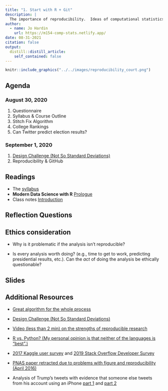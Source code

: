 ```yaml
---
title: "1. Start with R + Git"
description: |
  The importance of reproducibility.  Ideas of computational statistics, data science, and machine learning.  Some resources for starting with R + RStudio + Git + GitHub.
author:
  - name: Jo Hardin
    url: https://m154-comp-stats.netlify.app/
date: 08-31-2021
citation: false
output:
  distill::distill_article:
    self_contained: false
---
```


```r
knitr::include_graphics("../../images/reproducibility_court.png")
```



## Agenda

### August 30, 2020

1. Questionnaire
2. Syllabus & Course Outline
3. Stitch Fix Algorithm
4. College Rankings
5. Can Twitter predict election results?

### September 1, 2020

1. <a href = "https://simplystatistics.org/2019/01/09/how-data-scientists-think-a-mini-case-study/" target="_blank">Design Challenge (Not So Standard Deviations)</a>
2. Reproducibility & GitHub

## Readings

* The [syllabus](https://m154-comp-stats.netlify.app/posts/2021-08-24-syllabus/)
* **Modern Data Science with R** <a href="https://mdsr-book.github.io/mdsr2e/ch-prologue.html" target="_blank">Prologue</a>
* Class notes <a href = "http://st47s.com/Math154/Notes/intro.html" target= "_blank">Introduction</a>


## Reflection Questions


## Ethics consideration

* Why is it problematic if the analysis isn't reproducible?

* Is every analysis worth doing? (e.g., time to get to work, predicting presidential results, etc.).  Can the *act* of doing the analysis be ethically questionable?

## Slides



## Additional Resources

* <a href = "http://algorithms-tour.stitchfix.com/" target="_blank">Great algorithm for the whole process</a>

* <a href = "https://simplystatistics.org/2019/01/09/how-data-scientists-think-a-mini-case-study/" target="_blank">Design Challenge (Not So Standard Deviations)</a>

* <a href = "https://www.youtube.com/watch?v=s3JldKoA0zw&feature=youtu.be" target="_blank">Video (less than 2 min) on the strengths of reproducible research</a>

* <a href = "http://www.datasciencecentral.com/profiles/blogs/data-science-wars-r-versus-python" target="_blank">R vs. Python?  (My personal opinion is that neither of the languages is "best".)</a>

* <a href = "https://www.kaggle.com/surveys/2017" target="_blank">2017 Kaggle user survey</a> and <a href = "https://insights.stackoverflow.com/survey/2019" target="_blank"> 2019 Stack Overflow Developer Survey</a>

* <a href = "http://cardiobrief.org/2016/04/06/pnas-paper-by-prominent-cardiologist-and-dean-retracted/" target="_blank">PNAS paper retracted due to problems with figure and reproducibility (April 2016)</a>

* Analysis of Trump’s tweets with evidence that someone else tweets from his account using an iPhone <a href = "http://varianceexplained.org/r/trump-tweets/" target="_blank">part 1</a> and <a href = "http://varianceexplained.org/r/trump-followup/" target="_blank">part 2 </a>

